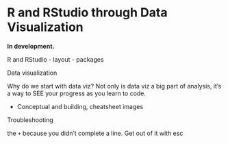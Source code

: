 # R and RStudio through Data Visualization {#r-viz}

**In development.** 

 R and RStudio
- layout 
- packages

 Data visualization

Why do we start with data viz? Not only is data viz a big part of analysis, it’s a way to SEE your progress as you learn to code.

- Conceptual and building, cheatsheet images

 Troubleshooting

the `+` because you didn't complete a line. Get out of it with esc


